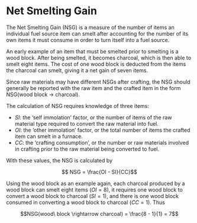 # Net Smelting Gain

The Net Smelting Gain (NSG) is a measure of the number of items an individual fuel source item can smelt after accounting for the number of its own items it must consume in order to turn itself into a fuel source. 

An early example of an item that must be smelted prior to smelting is a wood block. After being smelted, it becomes charcoal, which is then able to smelt eight items. The cost of one wood block is deducted from the items the charcoal can smelt, giving it a net gain of seven items. 

Since raw materials may have different NSGs after crafting, the NSG should generally be reported with the raw item and the crafted item in the form NSG(wood block -> charcoal). 

The calculation of NSG requires knowledge of three items:

* $SI$: the 'self immolation' factor, or the number of items of the raw material type required to convert the raw material into fuel.
* $OI$: the 'other immolation' factor, or the total number of items the crafted item can smelt in a furnace.
* $CC$: the 'crafting consumption', or the number or raw materials involved in crafting prior to the raw material being converted to fuel.

With these values, the NSG is calculated by 

$$ NSG = \frac{OI - SI}{CC}$$

Using the wood block as an example again, each charcoal produced by a wood block can smelt eight items ($OI = 8$), it requires one wood block to convert a wood block to charcoal ($SI = 1$), and there is one wood block consumed in converting a wood block to charcoal ($CC = 1$). Thus

$$NSG(wood\ block \rightarrow charcoal) = \frac{8 - 1}{1} = 7$$
